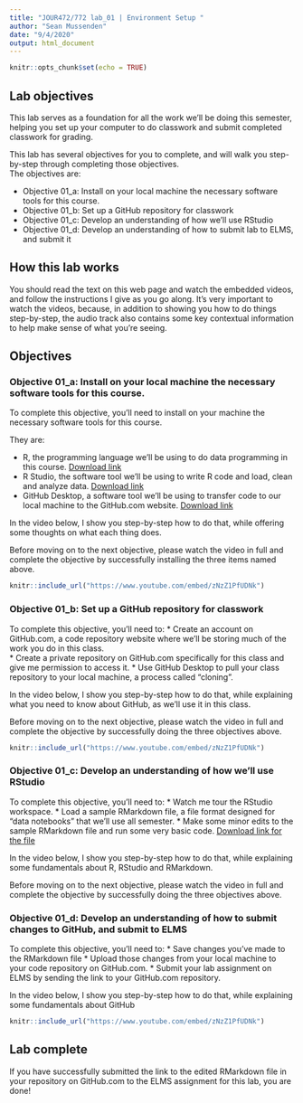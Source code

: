 ```yaml
---
title: "JOUR472/772 lab_01 | Environment Setup "
author: "Sean Mussenden"
date: "9/4/2020"
output: html_document
---
```


```r
knitr::opts_chunk$set(echo = TRUE)
```

## Lab objectives

This lab serves as a foundation for all the work we'll be doing this semester, helping you set up your computer to do classwork and submit completed classwork for grading. 

This lab has several objectives for you to complete, and will walk you step-by-step through completing those objectives.  
The objectives are:

* Objective 01_a: Install on your local machine the necessary software tools for this course.
* Objective 01_b: Set up a GitHub repository for classwork
* Objective 01_c: Develop an understanding of how we'll use RStudio
* Objective 01_d: Develop an understanding of how to submit lab to ELMS, and submit it

## How this lab works

You should read the text on this web page and watch the embedded videos, and follow the instructions I give as you go along.  It's very important to watch the videos, because, in addition to showing you how to do things step-by-step, the audio track also contains some key contextual information to help make sense of what you're seeing.  

## Objectives 

### Objective 01_a: Install on your local machine the necessary software tools for this course.

To complete this objective, you'll need to install on your machine the necessary software tools for this course. 

They are:

  * R, the programming language we'll be using to do data programming in this course. [Download link](https://cloud.r-project.org/)
  * R Studio, the software tool we'll be using to write R code and load, clean and analyze data. [Download link](https://rstudio.com/products/rstudio/download/#download)
  * GitHub Desktop, a software tool we'll be using to transfer code to our local machine to the GitHub.com website. [Download link](https://desktop.github.com/)

In the video below, I show you step-by-step how to do that, while offering some thoughts on what each thing does.  

Before moving on to the next objective, please watch the video in full and complete the objective by successfully installing the three items named above.      

```r
knitr::include_url("https://www.youtube.com/embed/zNzZ1PfUDNk")

```

### Objective 01_b: Set up a GitHub repository for classwork 

To complete this objective, you'll need to: 
  * Create an account on GitHub.com, a code repository website where we'll be storing much of the work you do in this class.  
  * Create a private repository on GitHub.com specifically for this class and give me permission to access it. 
  * Use GitHub Desktop to pull your class repository to your local machine, a process called "cloning".  
  
In the video below, I show you step-by-step how to do that, while explaining what you need to know about GitHub, as we'll use it in this class. 

Before moving on to the next objective, please watch the video in full and complete the objective by successfully doing the three objectives above.      

```r
knitr::include_url("https://www.youtube.com/embed/zNzZ1PfUDNk")
```

### Objective 01_c: Develop an understanding of how we'll use RStudio

To complete this objective, you'll need to:
  * Watch me tour the RStudio workspace.
  * Load a sample RMarkdown file, a file format designed for "data notebooks" that we'll use all semester. 
  * Make some minor edits to the sample RMarkdown file and run some very basic code. [Download link for the file]("https://www.youtube.com/embed/zNzZ1PfUDNk")
  
In the video below, I show you step-by-step how to do that, while explaining some fundamentals about R, RStudio and RMarkdown. 

Before moving on to the next objective, please watch the video in full and complete the objective by successfully doing the three objectives above.      

### Objective 01_d: Develop an understanding of how to submit changes to GitHub, and submit to ELMS

To complete this objective, you'll need to:
  * Save changes you've made to the RMarkdown file
  * Upload those changes from your local machine to your code repository on GitHub.com.
  * Submit your lab assignment on ELMS by sending the link to your GitHub.com repository. 
  
In the video below, I show you step-by-step how to do that, while explaining some fundamentals about GitHub

```r
knitr::include_url("https://www.youtube.com/embed/zNzZ1PfUDNk")
```

## Lab complete

If you have successfully submitted the link to the edited RMarkdown file in your repository on GitHub.com to the ELMS assignment for this lab, you are done!  